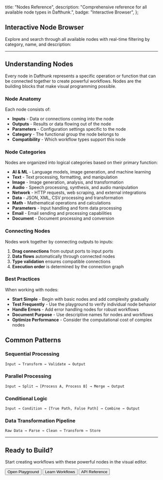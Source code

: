 
  title: "Nodes Reference",
  description:
    "Comprehensive reference for all available node types in Dafthunk.",
  badge: "Interactive Browser",
};

## Interactive Node Browser

Explore and search through all available nodes with real-time filtering by category, name, and description:

<NodesBrowser />

---

## Understanding Nodes

Every node in Dafthunk represents a specific operation or function that can be connected together to create powerful workflows. Nodes are the building blocks that make visual programming possible.

### Node Anatomy

Each node consists of:

- **Inputs** - Data or connections coming into the node
- **Outputs** - Results or data flowing out of the node
- **Parameters** - Configuration settings specific to the node
- **Category** - The functional group the node belongs to
- **Compatibility** - Which workflow types support this node

### Node Categories

Nodes are organized into logical categories based on their primary function:

- **AI & ML** - Language models, image generation, and machine learning
- **Text** - Text processing, formatting, and manipulation
- **Image** - Image generation, analysis, and transformation
- **Audio** - Speech processing, synthesis, and audio manipulation
- **Network** - HTTP requests, web scraping, and external integrations
- **Data** - JSON, XML, CSV processing and transformation
- **Math** - Mathematical operations and calculations
- **Parameters** - Input handling and form data processing
- **Email** - Email sending and processing capabilities
- **Document** - Document processing and conversion

### Connecting Nodes

Nodes work together by connecting outputs to inputs:

1. **Drag connections** from output ports to input ports
2. **Data flows** automatically through connected nodes
3. **Type validation** ensures compatible connections
4. **Execution order** is determined by the connection graph

### Best Practices

When working with nodes:

- **Start Simple** - Begin with basic nodes and add complexity gradually
- **Test Frequently** - Use the playground to verify individual node behavior
- **Handle Errors** - Add error handling nodes for robust workflows
- **Document Purpose** - Use descriptive names for nodes and workflows
- **Optimize Performance** - Consider the computational cost of complex nodes

## Common Patterns

### Sequential Processing

```
Input → Transform → Validate → Output
```

### Parallel Processing

```
Input → Split → [Process A, Process B] → Merge → Output
```

### Conditional Logic

```
Input → Condition → [True Path, False Path] → Combine → Output
```

### Data Transformation Pipeline

```
Raw Data → Parse → Clean → Transform → Store
```

---

<div className="my-8">
  <h2 className="text-xl font-semibold mb-4">Ready to Build?</h2>
  <p className="text-muted-foreground mb-6">
    Start creating workflows with these powerful nodes in the visual editor.
  </p>
  <div className="flex flex-wrap gap-4">
    <Button asChild>
      <Link to="/workflows/playground">
        Open Playground <ArrowRight className="ml-2 size-4" />
      </Link>
    </Button>
    <Button variant="outline" asChild>
      <Link to="/docs/workflows">Learn Workflows</Link>
    </Button>
    <Button variant="outline" asChild>
      <Link to="/docs/api">API Reference</Link>
    </Button>
  </div>
</div>
